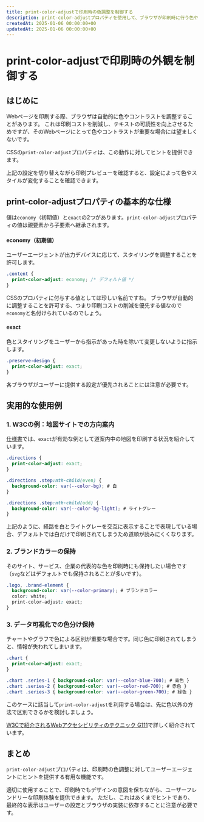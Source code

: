 ```yaml
---
title: print-color-adjustで印刷時の色調整を制御する
description: print-color-adjustプロパティを使用して、ブラウザが印刷時に行う色やコントラストの調整を制御する方法を学びます。
createdAt: 2025-01-06 00:00:00+00
updatedAt: 2025-01-06 00:00:00+00
---
```



# print-color-adjustで印刷時の外観を制御する

<BaselineStatus featureId="print-color-adjust"></BaselineStatus>

## はじめに

Webページを印刷する際、ブラウザは自動的に色やコントラストを調整することがあります。
これは印刷コストを削減し、テキストの可読性を向上させるためですが、そのWebページにとって色やコントラストが重要な場合には望ましくないです。

CSSの`print-color-adjust`プロパティは、この動作に対してヒントを提供できます。

<Playground title="ボタンを押して設定をこのサイトの設定を変える">
  <Example1 />
</Playground>

上記の設定を切り替えながら印刷プレビューを確認すると、設定によって色やスタイルが変化することを確認できます。

## print-color-adjustプロパティの基本的な仕様

値は`economy`（初期値）と`exact`の2つがあります。`print-color-adjust`プロパティの値は親要素から子要素へ継承されます。

#### economy（初期値）

ユーザーエージェントが出力デバイスに応じて、スタイリングを調整することを許可します。

```css
.content {
  print-color-adjust: economy; /* デフォルト値 */
}
```

CSSのプロパティに付与する値としては珍しい名前ですね。
ブラウザが自動的に調整することを許可する、つまり印刷コストの削減を優先する値なので`economy`と名付けられているのでしょう。

#### exact

色とスタイリングをユーザーから指示があった時を除いて変更しないように指示します。

```css
.preserve-design {
  print-color-adjust: exact;
}
```

各ブラウザがユーザーに提供する設定が優先されることには注意が必要です。

## 実用的な使用例

### 1. W3Cの例：地図サイトでの方向案内

[仕様書](https://drafts.csswg.org/css-color-adjust/#print-color-adjust)では、`exact`が有効な例として道案内中の地図を印刷する状況を紹介しています。

```css
.directions {
  print-color-adjust: exact;
}

.directions .step:nth-child(even) {
  background-color: var(--color-bg); # 白
}

.directions .step:nth-child(odd) {
  background-color: var(--color-bg-light); # ライトグレー
}
```

上記のように、経路を白とライトグレーを交互に表示することで表現している場合、デフォルトでは白だけで印刷されてしまうため道順が読みにくくなります。

### 2. ブランドカラーの保持

そのサイト、サービス、企業の代表的な色を印刷時にも保持したい場合です（`svg`などはデフォルトでも保持されることが多いです）。

```css
.logo, .brand-element {
  background-color: var(--color-primary); # ブランドカラー
  color: white;
  print-color-adjust: exact;
}
```

### 3. データ可視化での色分け保持

チャートやグラフで色による区別が重要な場合です。同じ色に印刷されてしまうと、情報が失われてしまいます。

```css
.chart {
  print-color-adjust: exact;
}

.chart .series-1 { background-color: var(--color-blue-700); # 青色 }
.chart .series-2 { background-color: var(--color-red-700); # 赤色 }
.chart .series-3 { background-color: var(--color-green-700); # 緑色 }
```

このケースに該当して`print-color-adjust`を利用する場合は、先に色以外の方法で区別できるかを検討しましょう。

[W3Cで紹介されるWebアクセシビリティのテクニック G111](https://www.w3.org/TR/WCAG20-TECHS/G111.html)で詳しく紹介されています。

## まとめ

`print-color-adjust`プロパティは、印刷時の色調整に対してユーザーエージェントにヒントを提供する有用な機能です。

適切に使用することで、印刷時でもデザインの意図を保ちながら、ユーザーフレンドリーな印刷体験を提供できます。
ただし、これはあくまでヒントであり、最終的な表示はユーザーの設定とブラウザの実装に依存することに注意が必要です。
